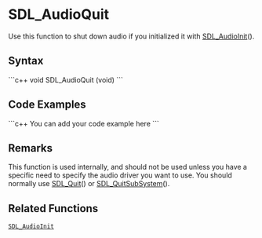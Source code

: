 <!-- pragma section-numbers off -->
<!-- pragma disable-camelcase -->

= SDL_AudioQuit =
Use this function to shut down audio if you initialized it with [[SDL_AudioInit]]().


== Syntax ==
```c++
void SDL_AudioQuit (void)
```

== Code Examples ==
```c++
You can add your code example here
```

== Remarks ==
This function is used internally, and should not be used unless you have a specific need to specify the audio driver you want to use. You should normally use [[SDL_Quit]]() or [[SDL_QuitSubSystem]](). 

== Related Functions ==
 [[SDL_AudioInit]]

